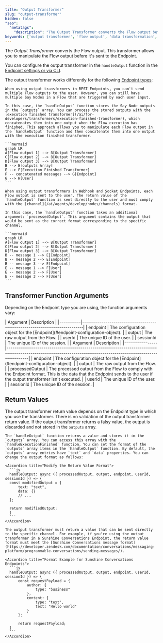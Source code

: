 ```yaml
---
title: "Output Transformer"
slug: "output-transformer"
hidden: false
"seo":
  "metatags":
    "description": "The Output Transformer converts the Flow output before it's sent to the Endpoint. This allows you to manipulate the Flow output before it's sent to the Endpoint."
keywords: ['output transformer', 'flow output', 'data transformation', 'endpoint integration']
---
```



The _Output Transformer_ converts the Flow output. This transformer allows you to manipulate the Flow output before it's sent to the Endpoint.

You can configure the output transformer in the `handleOutput` function in the [Endpoint settings or via CLI](/ai/for-developers/transformers/overview#working-with-transformers).

The output transformer works differently for the following [Endpoint types](/ai/for-developers/transformers/overview#endpoint-types ):

<Tabs>
  <Tab title="REST-based Endpoints">

    When using output transformers in REST Endpoints, you can't send multiple Flow outputs to the user. However, you can still have multiple Say Nodes in a Flow that are triggered by each user input.
    
    In this case, the `handleOutput` function stores the Say Node outputs in the `outputs` array. You can process the stored outputs with the [execution finished transformer](/ai/for-developers/transformers/execution-finished-transformer), which concatenates them into one output when the Flow execution has finished. This approach allows you to manipulate each Flow output in the `handleOutput` function and then concatenate them into one output with the execution finished transformer.

    ```mermaid
    graph LR
    A[Flow output 1] --> B[Output Transformer]
    C[Flow output 2] --> B[Output Transformer]
    D[Flow output 3] --> B[Output Transformer]
    B --> E[outputs Array]
    E --> F[Execution Finished Transformer]
    F -- concatenated messages --> G[Endpoint]
    G --> H[User]
    ```

  </Tab>
  <Tab title="Webhook- and Socket-based Endpoints">

    When using output transformers in Webhook and Socket Endpoints, each Flow output is sent to the user. The return value of the `handleOutput` function is sent directly to the user and must comply with the [channel](/ai/agents/develop/nodes/channels) format.

    In this case, the `handleOutput` function takes an additional argument: `processedOutput`. This argument contains the output that would be sent as the correct format corresponding to the specific channel.

    ```mermaid
    graph LR
    A[Flow output 1] --> B[Output Transformer]
    C[Flow output 2] --> B[Output Transformer]
    D[Flow output 3] --> B[Output Transformer]
    B -- message 1 --> E[Endpoint]
    B -- message 2 --> E[Endpoint]
    B -- message 3 --> E[Endpoint]
    E -- message 1 --> F[User]
    E -- message 2 --> F[User]
    E -- message 3 --> F[User]
    ```

  </Tab>
</Tabs>

## Transformer Function Arguments

Depending on the Endpoint type you are using, the function arguments vary:

<Tabs>
  <Tab title="REST-based Endpoints">
    | Argument  | Description                                                                  |
    |-----------|------------------------------------------------------------------------------|
    | endpoint  | The configuration object for the [Endpoint](#endpoint-configuration-object). |
    | output    | The raw output from the Flow.                                                |
    | userId    | The unique ID of the user.                                                   |
    | sessionId | The unique ID of the session.                                                |
  </Tab>
  <Tab title="Webhook- and Socket-based Endpoints">
    | Argument        | Description                                                                                                                                                           |
    |-----------------|-----------------------------------------------------------------------------------------------------------------------------------------------------------------------|
    | endpoint        | The configuration object for the [Endpoint](#endpoint-configuration-object).                                                                                          |
    | output          | The raw output from the Flow.                                                                                                                                         |
    | processedOutput | The processed output from the Flow to comply with the Endpoint format. This is the data that the Endpoint sends to the user if the output transformer isn't executed. |
    | userId          | The unique ID of the user.                                                                                                                                            |
    | sessionId       | The unique ID of the session.                                                                                                                                         |
  </Tab>
</Tabs>

<EndpointObject />

## Return Values

The output transformer return value depends on the Endpoint type in which you use the transformer. There is no validation of the output transformer return value. If the output transformer returns a falsy value, the output is discarded and not stored in the `outputs` array.

<Tabs>
  <Tab title="REST-based Endpoints">

    The `handleOutput` function returns a value and stores it in the `outputs` array. You can access this array with the `handleExecutionFinished` function. You can set the format of the `outputs` array items in the `handleOutput` function. By default, the `outputs` array entries have `text` and `data` properties. You can change the output format as follows:

    <Accordion title="Modify the Return Value Format">
      ```js
      handleOutput: async ({ processedOutput, output, endpoint, userId, sessionId }) => {
      const modifiedOutput = {
          text: "text",
          data: {}
          // ...
      };

      return modifiedOutput;
      }
      ```
    </Accordion>

  </Tab>
  <Tab title="Webhook- and Socket-based Endpoints">

    The output transformer must return a value that can be sent directly to the specific channel. For example, if you're using the output transformer in a Sunshine Conversations Endpoint, the return value format must meet the [Sunshine Conversations message format](https://developer.zendesk.com/documentation/conversations/messaging-platform/programmable-conversations/sending-messages/).

    <Accordion title="Format Example for Sunshine Conversations Endpoints">
      ```js
      handleOutput: async ({ processedOutput, output, endpoint, userId, sessionId }) => {
          const requestPayload = {
              author: {
                  type: "business"
              },
              content: {
                  type: "text",
                  text: "Hello world"
              }
          };
          
          return requestPayload;
      }
      ```
    </Accordion>
  </Tab>
</Tabs>